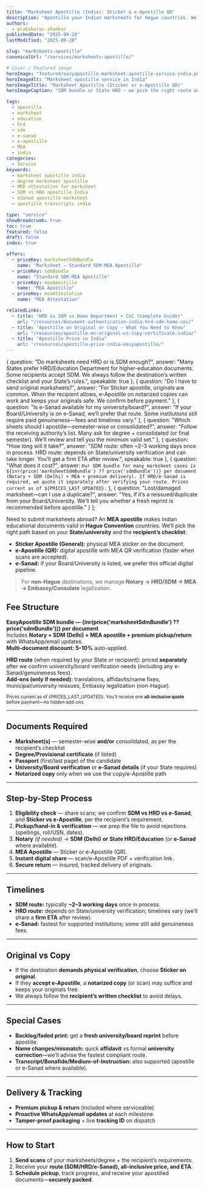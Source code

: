 ```yaml
---
title: "Marksheet Apostille (India): Sticker & e-Apostille QR"
description: "Apostille your Indian marksheets for Hague countries. We handle SDM or HRD routes based on your State/university and the recipient’s checklist. Clear fees, required documents, 2–3 day timelines for SDM, and e-Sanad guidance."
authors:
  - prabakaran-shankar
publishedDate: "2025-09-28"
lastModified: "2025-09-28"

slug: "marksheets-apostille"
canonicalUrl: "/services/marksheets-apostille/"

# Cover / Featured image
heroImage: "featured/easyapostille-marksheet-apostille-service-india.png"
heroImageAlt: "Marksheet apostille service in India"
heroImageTitle: "Marksheet Apostille (Sticker or e-Apostille QR)"
heroImageCaption: "SDM bundle or State HRD — we pick the right route and finish fast"

tags:
  - apostille
  - marksheet
  - education
  - hrd
  - sdm
  - e-sanad
  - e-apostille
  - MEA
  - india
categories:
  - Service
keywords:
  - marksheet apostille india
  - degree marksheet apostille
  - HRD attestation for marksheet
  - SDM vs HRD apostille India
  - eSanad apostille marksheet
  - apostille transcripts india

type: "service"
showBreadcrumb: true
toc: true
featured: false
draft: false
index: true

offers:
  - priceKey: marksheetSdmBundle
    name: "Marksheet — Standard SDM-MEA Apostille"
  - priceKey: sdmBundle
    name: "Standard SDM-MEA Apostille"
  - priceKey: meaApostille
    name: "MEA Apostille"
  - priceKey: meaAttestation
    name: "MEA Attestation"

relatedLinks:
  - title: "HRD vs SDM vs Home Department + CoC (Complete Guide)"
    url: "/resources/document-authentication-india-hrd-sdm-home-coc/"
  - title: "Apostille on Original or Copy — What You Need to Know"
    url: "/resources/apostille-on-original-vs-copy-certificate-india/"
  - title: "Apostille Price in India"
    url: "/resources/apostille-price-india-easyapostille/"
---
```



  {
    question: "Do marksheets need HRD or is SDM enough?",
    answer: "Many States prefer HRD/Education Department for higher-education documents. Some recipients accept SDM. We always follow the destination’s written checklist and your State’s rules.",
    speakable: true
  },
  {
    question: "Do I have to send original marksheets?",
    answer: "For Sticker apostille, originals are common. When the recipient allows, e-Apostille on notarized copies can work and keeps your originals safe. We confirm before payment."
  },
  {
    question: "Is e-Sanad available for my university/board?",
    answer: "If your Board/University is on e-Sanad, we’ll prefer that route. Some institutions still require paid genuineness—fees and timelines vary."
  },
  {
    question: "Which sheets should I apostille—semester-wise or consolidated?",
    answer: "Follow the receiving authority’s list. Many ask for degree + consolidated (or final semester). We’ll review and tell you the minimum valid set."
  },
  {
    question: "How long will it take?",
    answer: "SDM route: often ~2–3 working days once in process. HRD route: depends on State/university verification and can take longer. You’ll get a firm ETA after review.",
    speakable: true
  },
  {
    question: "What does it cost?",
    answer: `Our SDM bundle for many marksheet cases is ${inr(price('marksheetSdmBundle') ?? price('sdmBundle'))} per document (Notary + SDM (Delhi) + MEA + premium delivery). If HRD/e-Sanad is required, we quote it separately after verifying your route. Prices current as of ${PRICES_LAST_UPDATED}.`
  },
  {
    question: "Lost/damaged marksheet—can I use a duplicate?",
    answer: "Yes, if it’s a reissued/duplicate from your Board/University. We’ll tell you whether a fresh reprint is recommended before apostille."
  }
];


Need to submit marksheets abroad? An **MEA apostille** makes Indian educational documents valid in **Hague Convention** countries. We’ll pick the right path based on your **State/university** and the **recipient’s checklist**:

- **Sticker Apostille (General):** physical MEA sticker on the document.  
- **e-Apostille (QR):** digital apostille with MEA QR verification (faster when scans are accepted).  
- **e-Sanad:** if your Board/University is listed, we prefer this official digital pipeline.

> For **non-Hague** destinations, we manage **Notary → HRD/SDM → MEA → Embassy/Consulate** legalization.



## Fee Structure

**EasyApostille SDM bundle — {inr(price('marksheetSdmBundle') ?? price('sdmBundle'))} per document**  
Includes **Notary + SDM (Delhi) + MEA apostille + premium pickup/return** with WhatsApp/email updates.  
**Multi-document discount:** **5–10%** auto-applied.

**HRD route** (when required by your State or recipient): priced **separately** after we confirm university/board verification needs (including any e-Sanad/genuineness fees).  
**Add-ons (only if needed):** translations, affidavits/name fixes, municipal/university reissues, Embassy legalization (non-Hague).

<small>Prices current as of {PRICES_LAST_UPDATED}. You’ll receive one **all-inclusive quote** before payment—no hidden add-ons.</small>

---

## Documents Required

- **Marksheet(s)** — semester-wise **and/or** consolidated, as per the recipient’s checklist  
- **Degree/Provisional certificate** (if listed)  
- **Passport** (first/last page) of the candidate  
- **University/Board verification** or **e-Sanad details** (if your State requires)  
- **Notarized copy** only when we use the copy/e-Apostille path

---

## Step-by-Step Process

1. **Eligibility check** — share scans; we confirm **SDM vs HRD vs e-Sanad**, and **Sticker vs e-Apostille**, per the recipient’s requirement.  
2. **Pickup/hand-in & verification** — we prep the file to avoid rejections (spellings, roll/USN, dates).  
3. **Notary** *(if needed)* → **SDM (Delhi)** **or** **State HRD/Education** (or **e-Sanad** where available).  
4. **MEA Apostille** — Sticker or e-Apostille (QR).  
5. **Instant digital share** — scan/e-Apostille PDF + verification link.  
6. **Secure return** — insured, tracked delivery of originals.

---

## Timelines

- **SDM route:** typically **~2–3 working days** once in process.  
- **HRD route:** depends on State/university verification; timelines vary (we’ll share a **firm ETA** after review).  
- **e-Sanad:** fastest for supported institutions; some still add genuineness fees.

---

## Original vs Copy

- If the destination **demands physical verification**, choose **Sticker on original**.  
- If they **accept e-Apostille**, a **notarized copy** (or scan) may suffice and keeps your originals free.  
- We always follow the **recipient’s written checklist** to avoid delays.

---

## Special Cases

- **Backlog/faded print:** get a **fresh university/board reprint** before apostille.  
- **Name changes/mismatch:** quick **affidavit** vs formal **university correction**—we’ll advise the fastest compliant route.  
- **Transcript/Bonafide/Medium-of-Instruction:** also supported (apostille or e-Sanad where available).

---

## Delivery & Tracking

- **Premium pickup & return** (included where serviceable)  
- **Proactive WhatsApp/email updates** at each milestone  
- **Tamper-proof packaging** + live **tracking ID** on dispatch

---

## How to Start

1. **Send scans** of your marksheets/degree + the recipient’s requirements.  
2. Receive your **route (SDM/HRD/e-Sanad), all-inclusive price, and ETA**.  
3. **Schedule pickup**, track progress, and receive your apostilled documents—**securely packed**.

<FaqList
  items={faqItems}
  id="faq"
  class="post-faq my-05 p-05"
  heading="Frequently Asked Questions"
  headingTag="h2"
  openAll={false}
  addSchema={true}
  addSpeakableSchema={true}
  htmlAnswers={false}
/>
